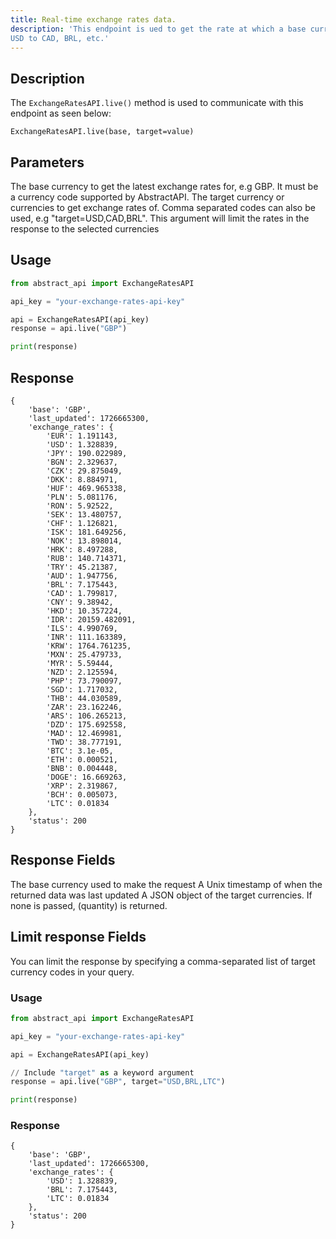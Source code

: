 ```yaml
---
title: Real-time exchange rates data.
description: 'This endpoint is ued to get the rate at which a base currency exchanges with other currencies. For example,
USD to CAD, BRL, etc.'
---
```


## Description

The `ExchangeRatesAPI.live()` method is used to communicate with this endpoint as seen below:

`ExchangeRatesAPI.live(base, target=value)`

## Parameters

<ParamField path="base" type="string" required>
The base currency to get the latest exchange rates for, e.g GBP. 
It must be a currency code supported by AbstractAPI.
</ParamField>

<ParamField path="target" type="string">
The target currency or currencies to get exchange rates of.
Comma separated codes can also be used, e.g "target=USD,CAD,BRL". 
This argument will limit the rates in the response to the selected currencies
</ParamField>

## Usage

```python
from abstract_api import ExchangeRatesAPI

api_key = "your-exchange-rates-api-key"

api = ExchangeRatesAPI(api_key)
response = api.live("GBP")

print(response)

```


## Response
```
{
    'base': 'GBP', 
    'last_updated': 1726665300, 
    'exchange_rates': {
        'EUR': 1.191143, 
        'USD': 1.328839, 
        'JPY': 190.022989, 
        'BGN': 2.329637, 
        'CZK': 29.875049, 
        'DKK': 8.884971, 
        'HUF': 469.965338, 
        'PLN': 5.081176,
        'RON': 5.92522,
        'SEK': 13.480757, 
        'CHF': 1.126821, 
        'ISK': 181.649256, 
        'NOK': 13.898014, 
        'HRK': 8.497288, 
        'RUB': 140.714371, 
        'TRY': 45.21387, 
        'AUD': 1.947756, 
        'BRL': 7.175443, 
        'CAD': 1.799817, 
        'CNY': 9.38942, 
        'HKD': 10.357224, 
        'IDR': 20159.482091, 
        'ILS': 4.990769, 
        'INR': 111.163389, 
        'KRW': 1764.761235, 
        'MXN': 25.479733, 
        'MYR': 5.59444, 
        'NZD': 2.125594, 
        'PHP': 73.790097, 
        'SGD': 1.717032, 
        'THB': 44.030589, 
        'ZAR': 23.162246, 
        'ARS': 106.265213, 
        'DZD': 175.692558, 
        'MAD': 12.469981, 
        'TWD': 38.777191, 
        'BTC': 3.1e-05, 
        'ETH': 0.000521, 
        'BNB': 0.004448, 
        'DOGE': 16.669263, 
        'XRP': 2.319867, 
        'BCH': 0.005073, 
        'LTC': 0.01834
    }, 
    'status': 200
}
```

## Response Fields

<ResponseField name="base" type="string">
The base currency used to make the request
</ResponseField>

<ResponseField name="last_updated" type="integer">
A Unix timestamp of when the returned data was last updated
</ResponseField>

<ResponseField name="exchange_rates" type="Object">
A JSON object of the target currencies. If none is passed, (quantity) is returned.
</ResponseField>


## Limit response Fields

You can limit the response by specifying a comma-separated list of target currency codes in your query.  

### Usage

```python
from abstract_api import ExchangeRatesAPI

api_key = "your-exchange-rates-api-key"

api = ExchangeRatesAPI(api_key)

// Include "target" as a keyword argument
response = api.live("GBP", target="USD,BRL,LTC")

print(response)

```

### Response

```
{
    'base': 'GBP', 
    'last_updated': 1726665300, 
    'exchange_rates': {
        'USD': 1.328839, 
        'BRL': 7.175443, 
        'LTC': 0.01834
    }, 
    'status': 200
}
```